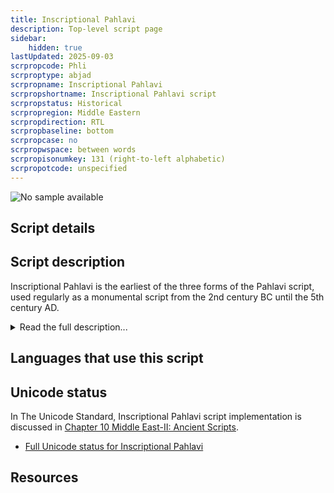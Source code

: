 ```yaml
---
title: Inscriptional Pahlavi
description: Top-level script page
sidebar:
    hidden: true
lastUpdated: 2025-09-03
scrpropcode: Phli
scrproptype: abjad
scrpropname: Inscriptional Pahlavi
scrpropshortname: Inscriptional Pahlavi script
scrpropstatus: Historical
scrpropregion: Middle Eastern
scrpropdirection: RTL
scrpropbaseline: bottom
scrpropcase: no
scrpropwspace: between words
scrpropisonumkey: 131 (right-to-left alphabetic)
scrpropotcode: unspecified
---
```



![No sample available](../images/nosample.png)



## Script details

<ScriptDetails />

## Script description

Inscriptional Pahlavi is the earliest of the three forms of the Pahlavi script, used regularly as a monumental script from the 2nd century BC until the 5th century AD.

<details>
<summary>Read the full description...</summary>Later forms of the script were called Psalter Pahlavi and Book Pahlavi. Psalter Pahlavi is so far attested in only two sources, so the bulk of our knowledge is related to the other two forms. The names of these, Inscriptional and Book Pahlavi are somewhat misleading; the Inscriptional form was used on monuments, coins, seals and amulets, as would be expected, but the Book form was used in manuscript texts as well as on stone monuments. The distinction then refers to whether the letters were connected (Book Pahlavi) or unconnected (Inscriptional Pahlavi) rather than to distinct uses of either form.

The three forms of Pahlavi writing were used with significant overlap from the 2nd century BC until the 9th century AD. Pahlavi writing was the principle means of writing the Middle Iranian languages. It was derived from the Imperial Aramaic script used in the Achaemenid (Persian) empire, and was written from right to left. Words were usually separated by a dot. The script has proved difficult for modern-day paleographers to decipher due to confusion between some similar-looking signs, for example _w_, _n_, and _r_, and due to some signs representing multiple sounds. Only consonants were written.

A well-documented characteristic of Pahlavi writing was the use of _heterograms_ (also called _word masks_ or _Aramaeograms_). These were words which were written in the Aramaic language but pronounced as the appropriate Iranian-language word. For example word 'son' was written using the letters BRḪ, after the Aramaic word for son, _breh_ but pronounced as the Middle Iranian word _pus_.

Inscriptional Pahlavi employed nineteen symbols to represent sounds, plus script-specific symbols to represent the numbers 1, 10, 20, 100 and 1000, which could be combined to write other numbers.

Inscriptional Pahlavi letters provided the basis for the Avestan script.
</details>

## Languages that use this script

<WsList script='Phli' wsMax='5' />

## Unicode status

In The Unicode Standard, Inscriptional Pahlavi script implementation is discussed in [Chapter 10 Middle East-II: Ancient Scripts](http://www.unicode.org/versions/latest/ch10.pdf).

- [Full Unicode status for Inscriptional Pahlavi](/scrlang/unicode/phli-unicode)



## Resources

<ScriptResources detailSummary='seemore' />

